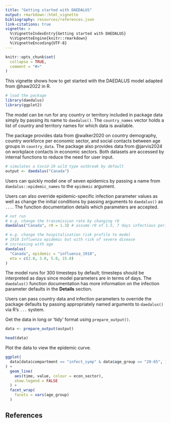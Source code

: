 ```yaml
---
title: "Getting started with DAEDALUS"
output: rmarkdown::html_vignette
bibliography: resources/references.json
link-citations: true
vignette: >
  %\VignetteIndexEntry{Getting started with DAEDALUS}
  %\VignetteEngine{knitr::rmarkdown}
  %\VignetteEncoding{UTF-8}
---
```


```r
knitr::opts_chunk$set(
  collapse = TRUE,
  comment = "#>"
)
```

This vignette shows how to get started with the DAEDALUS model adapted from @haw2022 in R.

```r
# load the package
library(daedalus)
library(ggplot2)
```

The model can be run for any country or territory included in package data simply by passing its name to `daedalus()`.
The `country_names` vector holds a list of country and territory names for which data is available.

The package provides data from @walker2020 on country demography, country workforce per economic sector, and social contacts between age groups in `country_data`.
The package also provides data from @jarvis2024 on workplace contacts in economic sectors.
Both datasets are accessed by internal functions to reduce the need for user input.

```r
# simulates a Covid-19 wild type outbreak by default
output <- daedalus("Canada")
```

Users can quickly model one of seven epidemics by passing a name from `daedalus::epidemic_names` to the `epidemic` argument.

Users can also override epidemic-specific infection parameter values as well as change the initial conditions by passing arguments to `daedalus()` as `...`.
The function documentation details which parameters are accepted.

```r
# not run
# e.g. change the transmission rate by changing r0
daedalus("Canada", r0 = 1.3) # assume r0 of 1.5, 7 days infectious period

# e.g. change the hospitalisation risk profile to model
# 1918 Influenza epidemic but with risk of severe disease
# increasing with age
daedalus(
  "Canada", epidemic = "influenza_1918",
  eta = c(2.0, 3.0, 5.0, 15.0)
)
```

The model runs for 300 timesteps by default; timesteps should be interpreted as days since model parameters are in terms of days.
The `daedalus()` function documentation has more information on the infection parameter defaults in the **Details** section.

Users can pass country data and infection parameters to override the package defaults by passing appropriately named arguments to `daedalus()` via R's `...` system.

Get the data in long or 'tidy' format using `prepare_output()`.

```r
data <- prepare_output(output)

head(data)
```

Plot the data to view the epidemic curve.

```r
ggplot(
  data[data$compartment == "infect_symp" & data$age_group == "20-65", ]
) +
  geom_line(
    aes(time, value, colour = econ_sector),
    show.legend = FALSE
  ) +
  facet_wrap(
    facets = vars(age_group)
  )
```

## References
